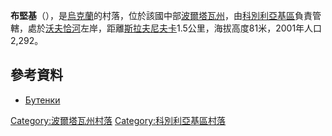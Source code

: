 {{coord|49|13|59|N|34|6|31|E|scale:100000_region:UA|display=title}}

'''布堅基'''（{{lang-uk|Бутенки}}），是[[烏克蘭|烏克蘭]]的村落，位於該國中部[[波爾塔瓦州|波爾塔瓦州]]，由[[科別利亞基區|科別利亞基區]]負責管轄，處於[[沃夫恰河_(北頓涅茨河支流)|沃夫恰河]]左岸，距離[[斯拉夫尼夫卡|斯拉夫尼夫卡]]1.5公里，海拔高度81米，2001年人口2,292。

==參考資料==
*[http://w1.c1.rada.gov.ua/pls/z7502/A005?rdat1=25.04.2011&rf7571=25320 Бутенки]{{dead link|date=2017年12月 |bot=InternetArchiveBot |fix-attempted=yes }}

{{DEFAULTSORT:Бутенки}}
[[Category:波爾塔瓦州村落|Category:波爾塔瓦州村落]]
[[Category:科別利亞基區村落|Category:科別利亞基區村落]]


{{Poltava-geo-stub}}